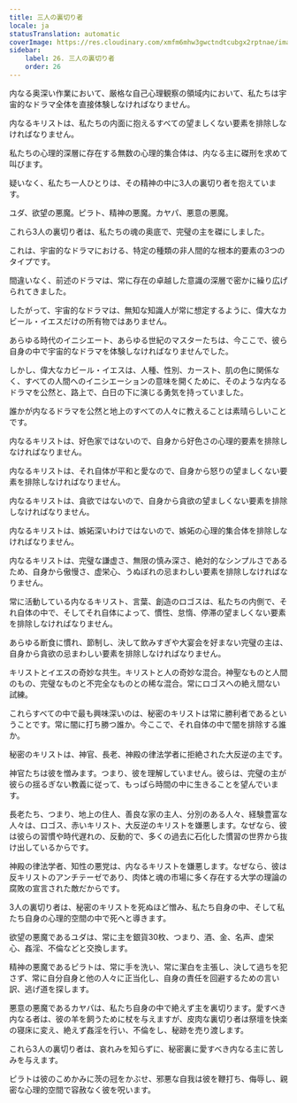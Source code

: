 ```yaml
---
title: 三人の裏切り者
locale: ja
statusTranslation: automatic
coverImage: https://res.cloudinary.com/xmfm6mhw3gwctndtcubgx2rptnae/image/upload/v1741354419/small_cover_la_gran_rebelion_28716e29d2.webp
sidebar:
    label: 26. 三人の裏切り者
    order: 26
---
```

内なる奥深い作業において、厳格な自己心理観察の領域内において、私たちは宇宙的なドラマ全体を直接体験しなければなりません。

内なるキリストは、私たちの内面に抱えるすべての望ましくない要素を排除しなければなりません。

私たちの心理的深層に存在する無数の心理的集合体は、内なる主に磔刑を求めて叫びます。

疑いなく、私たち一人ひとりは、その精神の中に3人の裏切り者を抱えています。

ユダ、欲望の悪魔。ピラト、精神の悪魔。カヤパ、悪意の悪魔。

これら3人の裏切り者は、私たちの魂の奥底で、完璧の主を磔にしました。

これは、宇宙的なドラマにおける、特定の種類の非人間的な根本的要素の3つのタイプです。

間違いなく、前述のドラマは、常に存在の卓越した意識の深層で密かに繰り広げられてきました。

したがって、宇宙的なドラマは、無知な知識人が常に想定するように、偉大なカビール・イエスだけの所有物ではありません。

あらゆる時代のイニシエート、あらゆる世紀のマスターたちは、今ここで、彼ら自身の中で宇宙的なドラマを体験しなければなりませんでした。

しかし、偉大なカビール・イエスは、人種、性別、カースト、肌の色に関係なく、すべての人間へのイニシエーションの意味を開くために、そのような内なるドラマを公然と、路上で、白日の下に演じる勇気を持っていました。

誰かが内なるドラマを公然と地上のすべての人々に教えることは素晴らしいことです。

内なるキリストは、好色家ではないので、自身から好色さの心理的要素を排除しなければなりません。

内なるキリストは、それ自体が平和と愛なので、自身から怒りの望ましくない要素を排除しなければなりません。

内なるキリストは、貪欲ではないので、自身から貪欲の望ましくない要素を排除しなければなりません。

内なるキリストは、嫉妬深いわけではないので、嫉妬の心理的集合体を排除しなければなりません。

内なるキリストは、完璧な謙虚さ、無限の慎み深さ、絶対的なシンプルさであるため、自身から傲慢さ、虚栄心、うぬぼれの忌まわしい要素を排除しなければなりません。

常に活動している内なるキリスト、言葉、創造のロゴスは、私たちの内側で、それ自体の中で、そしてそれ自体によって、慣性、怠惰、停滞の望ましくない要素を排除しなければなりません。

あらゆる断食に慣れ、節制し、決して飲みすぎや大宴会を好まない完璧の主は、自身から貪欲の忌まわしい要素を排除しなければなりません。

キリストとイエスの奇妙な共生。キリストと人の奇妙な混合。神聖なものと人間のもの、完璧なものと不完全なものとの稀な混合。常にロゴスへの絶え間ない試練。

これらすべての中で最も興味深いのは、秘密のキリストは常に勝利者であるということです。常に闇に打ち勝つ誰か。今ここで、それ自体の中で闇を排除する誰か。

秘密のキリストは、神官、長老、神殿の律法学者に拒絶された大反逆の主です。

神官たちは彼を憎みます。つまり、彼を理解していません。彼らは、完璧の主が彼らの揺るぎない教義に従って、もっぱら時間の中に生きることを望んでいます。

長老たち、つまり、地上の住人、善良な家の主人、分別のある人々、経験豊富な人々は、ロゴス、赤いキリスト、大反逆のキリストを嫌悪します。なぜなら、彼は彼らの習慣や時代遅れの、反動的で、多くの過去に石化した慣習の世界から抜け出しているからです。

神殿の律法学者、知性の悪党は、内なるキリストを嫌悪します。なぜなら、彼は反キリストのアンチテーゼであり、肉体と魂の市場に多く存在する大学の理論の腐敗の宣言された敵だからです。

3人の裏切り者は、秘密のキリストを死ぬほど憎み、私たち自身の中、そして私たち自身の心理的空間の中で死へと導きます。

欲望の悪魔であるユダは、常に主を銀貨30枚、つまり、酒、金、名声、虚栄心、姦淫、不倫などと交換します。

精神の悪魔であるピラトは、常に手を洗い、常に潔白を主張し、決して過ちを犯さず、常に自分自身と他の人々に正当化し、自身の責任を回避するための言い訳、逃げ道を探します。

悪意の悪魔であるカヤパは、私たち自身の中で絶えず主を裏切ります。愛すべき内なる者は、彼の羊を飼うために杖を与えますが、皮肉な裏切り者は祭壇を快楽の寝床に変え、絶えず姦淫を行い、不倫をし、秘跡を売り渡します。

これら3人の裏切り者は、哀れみを知らずに、秘密裏に愛すべき内なる主に苦しみを与えます。

ピラトは彼のこめかみに茨の冠をかぶせ、邪悪な自我は彼を鞭打ち、侮辱し、親密な心理的空間で容赦なく彼を呪います。
